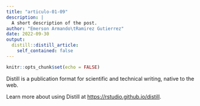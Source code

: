 ```yaml
---
title: "articulo-01-09"
description: |
  A short description of the post.
author: "Emerson Armando\tRamirez Gutierrez"
date: 2022-09-30
output:
  distill::distill_article:
    self_contained: false
---
```



```r
knitr::opts_chunk$set(echo = FALSE)
```

Distill is a publication format for scientific and technical writing, native to the web.

Learn more about using Distill at <https://rstudio.github.io/distill>.



